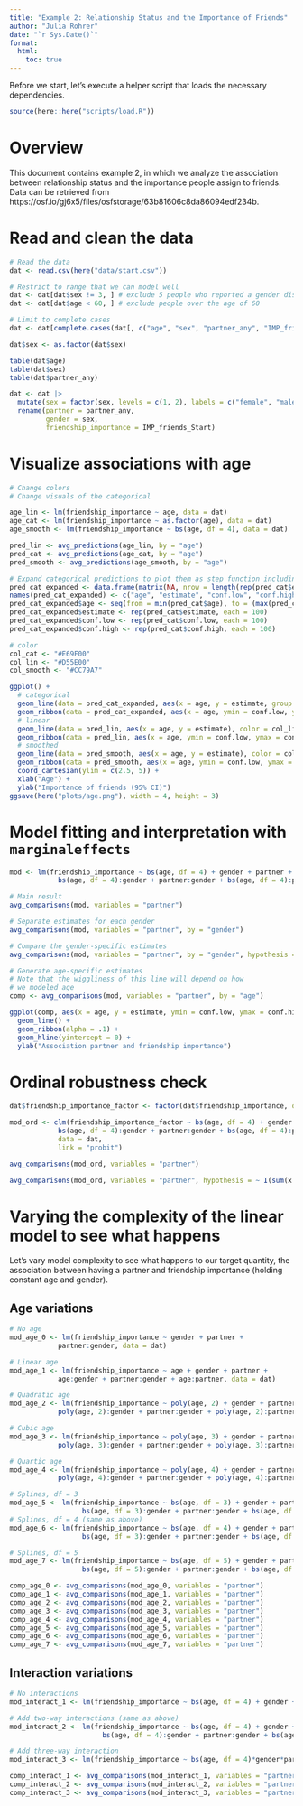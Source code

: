 ```yaml
---
title: "Example 2: Relationship Status and the Importance of Friends"
author: "Julia Rohrer"
date: "`r Sys.Date()`"
format: 
  html:
    toc: true
---
```


Before we start, let's execute a helper script that loads the necessary dependencies.

```r
source(here::here("scripts/load.R"))

```

# Overview

This document contains example 2, in which we analyze the association between relationship status and the importance people assign to friends.
Data can be retrieved from https://osf.io/gj6x5/files/osfstorage/63b81606c8da86094edf234b. 

# Read and clean the data

```r
# Read the data
dat <- read.csv(here("data/start.csv"))

# Restrict to range that we can model well
dat <- dat[dat$sex != 3, ] # exclude 5 people who reported a gender distinct from male/female
dat <- dat[dat$age < 60, ] # exclude people over the age of 60

# Limit to complete cases
dat <- dat[complete.cases(dat[, c("age", "sex", "partner_any", "IMP_friends_Start")]),]

dat$sex <- as.factor(dat$sex)

table(dat$age)
table(dat$sex)
table(dat$partner_any)

dat <- dat |>
  mutate(sex = factor(sex, levels = c(1, 2), labels = c("female", "male"))) |>
  rename(partner = partner_any,
         gender = sex,
         friendship_importance = IMP_friends_Start)
```
# Visualize associations with age

```r
# Change colors
# Change visuals of the categorical

age_lin <- lm(friendship_importance ~ age, data = dat)
age_cat <- lm(friendship_importance ~ as.factor(age), data = dat)
age_smooth <- lm(friendship_importance ~ bs(age, df = 4), data = dat)

pred_lin <- avg_predictions(age_lin, by = "age")
pred_cat <- avg_predictions(age_cat, by = "age")
pred_smooth <- avg_predictions(age_smooth, by = "age")

# Expand categorical predictions to plot them as step function including ribbon
pred_cat_expanded <- data.frame(matrix(NA, nrow = length(rep(pred_cat$estimate, each = 100)), ncol = 4))
names(pred_cat_expanded) <- c("age", "estimate", "conf.low", "conf.high")
pred_cat_expanded$age <- seq(from = min(pred_cat$age), to = (max(pred_cat$age) + 0.999999), length.out = nrow(pred_cat_expanded))
pred_cat_expanded$estimate <- rep(pred_cat$estimate, each = 100)
pred_cat_expanded$conf.low <- rep(pred_cat$conf.low, each = 100)
pred_cat_expanded$conf.high <- rep(pred_cat$conf.high, each = 100)

# color
col_cat <- "#E69F00"
col_lin <- "#D55E00"
col_smooth <- "#CC79A7"

ggplot() +
  # categorical
  geom_line(data = pred_cat_expanded, aes(x = age, y = estimate, group = floor(age)), color = col_cat) +
  geom_ribbon(data = pred_cat_expanded, aes(x = age, ymin = conf.low, ymax = conf.high), alpha = .2, fill = col_cat) +
  # linear
  geom_line(data = pred_lin, aes(x = age, y = estimate), color = col_lin) +
  geom_ribbon(data = pred_lin, aes(x = age, ymin = conf.low, ymax = conf.high), alpha = .2, fill = col_lin) +
  # smoothed
  geom_line(data = pred_smooth, aes(x = age, y = estimate), color = col_smooth) +
  geom_ribbon(data = pred_smooth, aes(x = age, ymin = conf.low, ymax = conf.high), alpha = .2, fill = col_smooth) +
  coord_cartesian(ylim = c(2.5, 5)) +
  xlab("Age") +
  ylab("Importance of friends (95% CI)")
ggsave(here("plots/age.png"), width = 4, height = 3)

```





# Model fitting and interpretation with `marginaleffects`

```r

mod <- lm(friendship_importance ~ bs(age, df = 4) + gender + partner +
            bs(age, df = 4):gender + partner:gender + bs(age, df = 4):partner, data = dat)

# Main result
avg_comparisons(mod, variables = "partner")

# Separate estimates for each gender
avg_comparisons(mod, variables = "partner", by = "gender")

# Compare the gender-specific estimates
avg_comparisons(mod, variables = "partner", by = "gender", hypothesis = "b2 - b1 = 0")

# Generate age-specific estimates
# Note that the wiggliness of this line will depend on how
# we modeled age
comp <- avg_comparisons(mod, variables = "partner", by = "age")

ggplot(comp, aes(x = age, y = estimate, ymin = conf.low, ymax = conf.high)) +
  geom_line() +
  geom_ribbon(alpha = .1) +
  geom_hline(yintercept = 0) +
  ylab("Association partner and friendship importance")
```


# Ordinal robustness check

```r
dat$friendship_importance_factor <- factor(dat$friendship_importance, ordered = TRUE)

mod_ord <- clm(friendship_importance_factor ~ bs(age, df = 4) + gender + partner +
            bs(age, df = 4):gender + partner:gender + bs(age, df = 4):partner, 
            data = dat,
            link = "probit")

avg_comparisons(mod_ord, variables = "partner")

avg_comparisons(mod_ord, variables = "partner", hypothesis = ~ I(sum(x * 1:5)))

``` 

# Varying the complexity of the linear model to see what happens
Let's vary model complexity to see what happens to our target quantity, the association between having a partner and friendship importance (holding constant age and gender).

## Age variations
```r
# No age
mod_age_0 <- lm(friendship_importance ~ gender + partner +
            partner:gender, data = dat)

# Linear age
mod_age_1 <- lm(friendship_importance ~ age + gender + partner +
            age:gender + partner:gender + age:partner, data = dat)

# Quadratic age
mod_age_2 <- lm(friendship_importance ~ poly(age, 2) + gender + partner +
            poly(age, 2):gender + partner:gender + poly(age, 2):partner, data = dat)

# Cubic age
mod_age_3 <- lm(friendship_importance ~ poly(age, 3) + gender + partner +
            poly(age, 3):gender + partner:gender + poly(age, 3):partner, data = dat)

# Quartic age
mod_age_4 <- lm(friendship_importance ~ poly(age, 4) + gender + partner +
            poly(age, 4):gender + partner:gender + poly(age, 4):partner, data = dat)

# Splines, df = 3
mod_age_5 <- lm(friendship_importance ~ bs(age, df = 3) + gender + partner +
                  bs(age, df = 3):gender + partner:gender + bs(age, df = 3):partner, data = dat)
# Splines, df = 4 (same as above)
mod_age_6 <- lm(friendship_importance ~ bs(age, df = 4) + gender + partner +
                  bs(age, df = 3):gender + partner:gender + bs(age, df = 3):partner, data = dat)

# Splines, df = 5
mod_age_7 <- lm(friendship_importance ~ bs(age, df = 5) + gender + partner +
                  bs(age, df = 5):gender + partner:gender + bs(age, df = 5):partner, data = dat)

comp_age_0 <- avg_comparisons(mod_age_0, variables = "partner")
comp_age_1 <- avg_comparisons(mod_age_1, variables = "partner")
comp_age_2 <- avg_comparisons(mod_age_2, variables = "partner")
comp_age_3 <- avg_comparisons(mod_age_3, variables = "partner")
comp_age_4 <- avg_comparisons(mod_age_4, variables = "partner")
comp_age_5 <- avg_comparisons(mod_age_5, variables = "partner")
comp_age_6 <- avg_comparisons(mod_age_6, variables = "partner")
comp_age_7 <- avg_comparisons(mod_age_7, variables = "partner")

```

## Interaction variations
```r
# No interactions
mod_interact_1 <- lm(friendship_importance ~ bs(age, df = 4) + gender + partner, data = dat)

# Add two-way interactions (same as above)
mod_interact_2 <- lm(friendship_importance ~ bs(age, df = 4) + gender + partner +
                       bs(age, df = 4):gender + partner:gender + bs(age, df = 4):partner, data = dat)

# Add three-way interaction
mod_interact_3 <- lm(friendship_importance ~ bs(age, df = 4)*gender*partner, data = dat)

comp_interact_1 <- avg_comparisons(mod_interact_1, variables = "partner")
comp_interact_2 <- avg_comparisons(mod_interact_2, variables = "partner")
comp_interact_3 <- avg_comparisons(mod_interact_3, variables = "partner")

```


